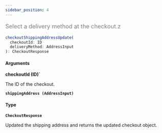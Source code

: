```yaml
---
sidebar_position: 4
---
```


<font color="grey" size="4">

Select a delivery method at the checkout.z

</font>

```javascript
checkoutShippingAddressUpdate(
  checkoutId: ID
  deliveryMethod: AddressInput
): CheckoutResponse
```

#### Arguments

**checkoutId (ID)`**

The ID of the checkout.

**`shippingAddress (AddressInput)`**

#### Type

**`CheckoutResponse`**

Updated the shipping address and returns the updated checkout object.

